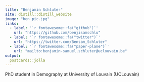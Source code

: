 ```yaml
---
title: "Benjamin Schluter"
site: distill::distill_website
image: "ben_pic.jpg"
links:
  - label: '`r fontawesome::fa("github")`'
    url: "https://github.com/benjisamschlu"
  - label: '`r fontawesome::fa("twitter")`'
    url: "https://twitter.com/Bensam_Schluter"
  - label: '`r fontawesome::fa("paper-plane")`'
    url: "mailto:benjamin-samuel.schluter@uclouvain.be"
output:
  postcards::jolla
---
```

 
PhD student in Demography at University of Louvain (UCLouvain)
